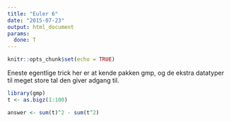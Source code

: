 ```yaml
---
title: "Euler 6"
date: "2015-07-23"
output: html_document
params:
  done: T
---
```


```r
knitr::opts_chunk$set(echo = TRUE)
```


Eneste egentlige trick her er at kende pakken gmp, og de ekstra datatyper til
meget store tal den giver adgang til.

```r
library(gmp)
t <- as.bigz(1:100)

answer <- sum(t)^2 - sum(t^2)
```

